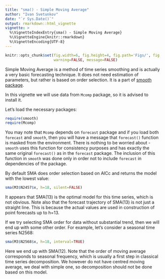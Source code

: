```yaml
---
title: "sma() - Simple Moving Average"
author: "Ivan Svetunkov"
date: "`r Sys.Date()`"
output: rmarkdown::html_vignette
vignette: >
  %\VignetteIndexEntry{sma() - Simple Moving Average}
  %\VignetteEngine{knitr::rmarkdown}
  %\VignetteEncoding{UTF-8}
---
```


```r
knitr::opts_chunk$set(fig.width=6, fig.height=4, fig.path='Figs/', fig.show='hold',
                      warning=FALSE, message=FALSE)
```

Simple Moving Average is a method of time series smoothing and is actually a very basic forecasting technique. It does not need estimation of parameters, but rather is based on order selection. It is a part of [smooth package](smooth.html).

In this vignette we will use data from `Mcomp` package, so it is advised to install it.

Let's load the necessary packages:
```r
require(smooth)
require(Mcomp)
```

You may note that `Mcomp` depends on `forecast` package and if you load both `forecast` and `smooth`, then you will have a message that `forecast()` function is masked from the environment. There is nothing to be worried about - `smooth` uses this function for consistency purposes and has exactly the same original `forecast()` as in the `forecast` package. The inclusion of this function in `smooth` was done only in order not to include `forecast` in dependencies of the package.


By default SMA does order selection based on AICc and returns the model with the lowest value:
```r
sma(M3$N2457$x, h=18, silent=FALSE)
```

It appears that SMA(13) is the optimal model for this time series, which is not obvious. Note also that the forecast trajectory of SMA(13) is not just a straight line. This is because the actual values are used in construction of point forecasts up to h=13.

If we try selecting SMA order for data without substantial trend, then we will end up with some other order. For example, let's consider a seasonal time series N2568:
```r
sma(M3$N2568$x, h=18, interval=TRUE)
```

Here we end up with SMA(12). Note that the order of moving average corresponds to seasonal frequency, which is usually a first step in classical time series decomposition. We however do not have centred moving average, we deal with simple one, so decomposition should not be done based on this model.
